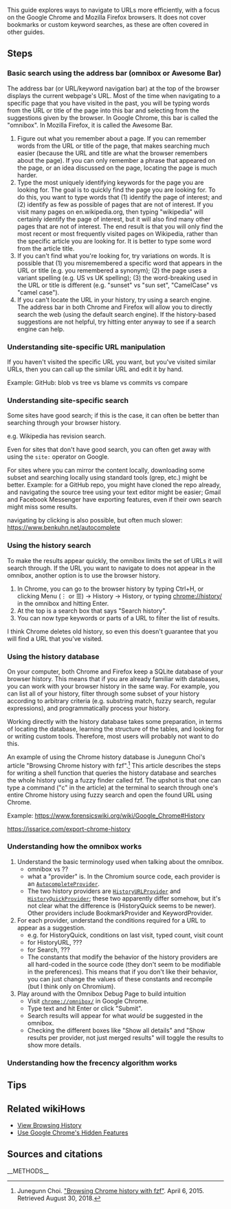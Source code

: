 This guide explores ways to navigate to URLs more efficiently, with a focus on the Google Chrome and Mozilla Firefox browsers. It does not cover bookmarks or custom keyword searches, as these are often covered in other guides.

==Steps==

===Basic search using the address bar (omnibox or Awesome Bar)===

The address bar (or URL/keyword navigation bar) at the top of the browser displays the current webpage's URL. Most of the time when navigating to a specific page that you have visited in the past, you will be typing words from the URL or title of the page into this bar and selecting from the suggestions given by the browser. In Google Chrome, this bar is called the "omnibox". In Mozilla Firefox, it is called the Awesome Bar.

# Figure out what you remember about a page. If you can remember words from the URL or title of the page, that makes searching much easier (because the URL and title are what the browser remembers about the page). If you can only remember a phrase that appeared on the page, or an idea discussed on the page, locating the page is much harder.
# Type the most uniquely identifying keywords for the page you are looking for. The goal is to quickly find the page you are looking for. To do this, you want to type words that (1) identify the page of interest; and (2) identify as few as possible of pages that are not of interest. If you visit many pages on en.wikipedia.org, then typing "wikipedia" will certainly identify the page of interest, but it will also find many other pages that are not of interest. The end result is that you will only find the most recent or most frequently visited pages on Wikipedia, rather than the specific article you are looking for. It is better to type some word from the article title.
# If you can't find what you're looking for, try variations on words. It is possible that (1) you misremembered a specific word that appears in the URL or title (e.g. you remembered a synonym); (2) the page uses a variant spelling (e.g. US vs UK spelling); (3) the word-breaking used in the URL or title is different (e.g. "sunset" vs "sun set", "CamelCase" vs "camel case").
# If you can't locate the URL in your history, try using a search engine. The address bar in both Chrome and Firefox will allow you to directly search the web (using the default search engine). If the history-based suggestions are not helpful, try hitting enter anyway to see if a search engine can help.

===Understanding site-specific URL manipulation===

If you haven't visited the specific URL you want, but you've visited similar URLs, then you can call up the similar URL and edit it by hand.

Example: GitHub: blob vs tree vs blame vs commits vs compare

===Understanding site-specific search===

Some sites have good search; if this is the case, it can often be better than searching through your browser history.

e.g. Wikipedia has revision search.

Even for sites that don't have good search, you can often get away with using the <code>site:</code> operator on Google.

For sites where you can mirror the content locally, downloading some subset and searching locally using standard tools (grep, etc.) might be better. Example: for a GitHub repo, you might have cloned the repo already, and navigating the source tree using your text editor might be easier; Gmail and Facebook Messenger have exporting features, even if their own search might miss some results.

navigating by clicking is also possible, but often much slower: https://www.benkuhn.net/autocomplete

===Using the history search===

To make the results appear quickly, the omnibox limits the set of URLs it will search through. If the URL you want to navigate to does not appear in the omnibox, another option is to use the browser history.

# In Chrome, you can go to the browser history by typing Ctrl+H, or clicking Menu (⋮ or ☰) → History → History, or typing chrome://history/ in the omnibox and hitting Enter.
# At the top is a search box that says "Search history".
# You can now type keywords or parts of a URL to filter the list of results.

I think Chrome deletes old history, so even this doesn't guarantee that you will find a URL that you've visited.

===Using the history database===

On your computer, both Chrome and Firefox keep a SQLite database of your browser history. This means that if you are already familiar with databases, you can work with your browser history in the same way. For example, you can list all of your history, filter through some subset of your history according to arbitrary criteria (e.g. substring match, fuzzy search, regular expressions), and programmatically process your history.

Working directly with the history database takes some preparation, in terms of locating the database, learning the structure of the tables, and looking for or writing custom tools. Therefore, most users will probably not want to do this.

An example of using the Chrome history database is Junegunn Choi's article "Browsing Chrome history with fzf".<ref>Junegunn Choi. [https://junegunn.kr/2015/04/browsing-chrome-history-with-fzf/ "Browsing Chrome history with fzf"]. April 6, 2015. Retrieved August 30, 2018.</ref> This article describes the steps for writing a shell function that queries the history database and searches the whole history using a fuzzy finder called fzf. The upshot is that one can type a command ("c" in the article) at the terminal to search through one's entire Chrome history using fuzzy search and open the found URL using Chrome.

Example: https://www.forensicswiki.org/wiki/Google_Chrome#History

https://issarice.com/export-chrome-history

===Understanding how the omnibox works===

# Understand the basic terminology used when talking about the omnibox.
#* omnibox vs ??
#* what a "provider" is. In the Chromium source code, each provider is an [https://cs.chromium.org/chromium/src/components/omnibox/browser/autocomplete_provider.h?l=129&rcl=aa6aaad888ee4619f709de684992cac9b5d69075 <code>AutocompleteProvider</code>].
#* The two history providers are [https://cs.chromium.org/chromium/src/components/omnibox/browser/history_url_provider.h?l=190&rcl=aa6aaad888ee4619f709de684992cac9b5d69075 <code>HistoryURLProvider</code>] and [https://cs.chromium.org/chromium/src/components/omnibox/browser/history_quick_provider.h?l=25&rcl=aa6aaad888ee4619f709de684992cac9b5d69075 <code>HistoryQuickProvider</code>]; these two apparently differ somehow, but it's not clear what the difference is (HistoryQuick seems to be newer). Other providers include BookmarkProvider and KeywordProvider.
# For each provider, understand the conditions required for a URL to appear as a suggestion.
#* e.g. for HistoryQuick, conditions on last visit, typed count, visit count
#* for HistoryURL, ???
#* for Search, ???
#* The constants that modify the behavior of the history providers are all hard-coded in the source code (they don't seem to be modifiable in the preferences). This means that if you don't like their behavior, you can just change the values of these constants and recompile (but I think only on Chromium).
# Play around with the Omnibox Debug Page to build intuition
#* Visit [chrome://omnibox/ <code>chrome://omnibox/</code>] in Google Chrome.
#* Type text and hit Enter or click "Submit".
#* Search results will appear for what ''would'' be suggested in the omnibox.
#* Checking the different boxes like "Show all details" and "Show results per provider, not just merged results" will toggle the results to show more details.

===Understanding how the frecency algorithm works===

==Tips==

==Related wikiHows==

* [[View Browsing History]]
* [[Use Google Chrome's Hidden Features]]

== Sources and citations ==
{{reflist}}
__METHODS__
